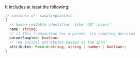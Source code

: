 It includes at least the following:

```typescript
// contents of `samplingContext`
{
  // human-readable identifier, like "GET /users"
  name: string;
  // if this transaction has a parent, its sampling decision
  parentSampled: boolean;
  // The initial attributes passed to the span
  attributes: Record<string, string | number | boolean>;
}
```
